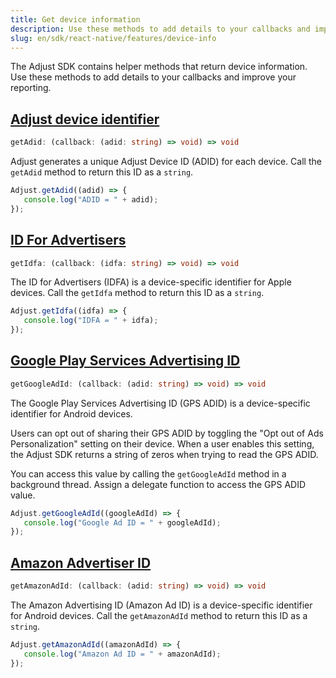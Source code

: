 ```yaml
---
title: Get device information
description: Use these methods to add details to your callbacks and improve your reporting.
slug: en/sdk/react-native/features/device-info
---
```


The Adjust SDK contains helper methods that return device information. Use these methods to add details to your callbacks and improve your reporting.

## [Adjust device identifier](adjust-device-identifier)

```ts title="Method signature"
getAdid: (callback: (adid: string) => void) => void
```

Adjust generates a unique Adjust Device ID (ADID) for each device. Call the `getAdid` method to return this ID as a `string`.

```jsx
Adjust.getAdid((adid) => {
   console.log("ADID = " + adid);
});
```

## [ID For Advertisers](id-for-advertisers)

```ts title="Method signature"
getIdfa: (callback: (idfa: string) => void) => void
```

The ID for Advertisers (IDFA) is a device-specific identifier for Apple devices. Call the `getIdfa` method to return this ID as a `string`.

```jsx
Adjust.getIdfa((idfa) => {
   console.log("IDFA = " + idfa);
});
```

## [Google Play Services Advertising ID](google-play-services-advertising-id)

```ts title="Method signature"
getGoogleAdId: (callback: (adid: string) => void) => void
```

The Google Play Services Advertising ID (GPS ADID) is a device-specific identifier for Android devices.

Users can opt out of sharing their GPS ADID by toggling the "Opt out of Ads Personalization" setting on their device. When a user enables this setting, the Adjust SDK returns a string of zeros when trying to read the GPS ADID.

You can access this value by calling the `getGoogleAdId` method in a background thread. Assign a delegate function to access the GPS ADID value.

```jsx
Adjust.getGoogleAdId((googleAdId) => {
   console.log("Google Ad ID = " + googleAdId);
});
```

## [Amazon Advertiser ID](amazon-advertiser-id)

```ts title="Method signature"
getAmazonAdId: (callback: (adid: string) => void) => void
```

The Amazon Advertising ID (Amazon Ad ID) is a device-specific identifier for Android devices. Call the `getAmazonAdId` method to return this ID as a `string`.

```jsx
Adjust.getAmazonAdId((amazonAdId) => {
   console.log("Amazon Ad ID = " + amazonAdId);
});
```
